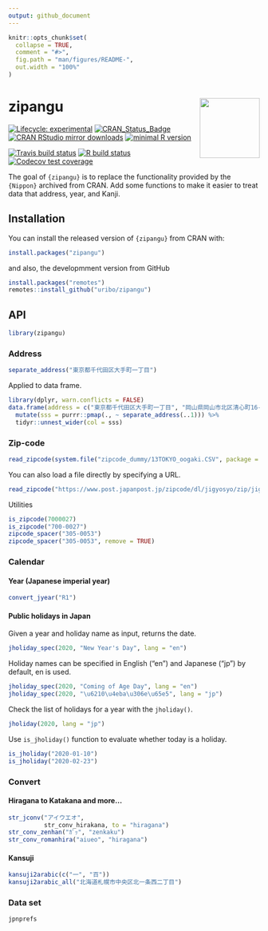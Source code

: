```yaml
---
output: github_document
---
```


<!-- README.md is generated from README.Rmd. Please edit that file -->

```r
knitr::opts_chunk$set(
  collapse = TRUE,
  comment = "#>",
  fig.path = "man/figures/README-",
  out.width = "100%"
)
```

# zipangu <img src="man/figures/logo.png" align="right" width="120px" />

<!-- badges: start -->
[![Lifecycle: experimental](https://img.shields.io/badge/lifecycle-experimental-orange.svg)](https://www.tidyverse.org/lifecycle/#experimental) 
[![CRAN\_Status\_Badge](http://www.r-pkg.org/badges/version/zipangu)](https://cran.r-project.org/package=zipangu)
[![CRAN RStudio mirror downloads](http://cranlogs.r-pkg.org/badges/zipangu?color=FF5254)](https://cran.r-project.org/package=zipangu) [![minimal R version](https://img.shields.io/badge/R%3E%3D-3.2.0-blue.svg)](https://cran.r-project.org/)

[![Travis build status](https://travis-ci.org/uribo/zipangu.svg?branch=master)](https://travis-ci.org/uribo/zipangu)
[![R build status](https://github.com/uribo/zipangu/workflows/Pkgdown/badge.svg)](https://github.com/uribo/zipangu)
[![Codecov test coverage](https://codecov.io/gh/uribo/zipangu/branch/master/graph/badge.svg)](https://codecov.io/gh/uribo/zipangu?branch=master)
<!-- badges: end -->

The goal of `{zipangu}` is to replace the functionality provided by the `{Nippon}` archived from CRAN. Add some functions to make it easier to treat data that address, year, and Kanji.

## Installation

You can install the released version of `{zipangu}` from CRAN with:

``` r
install.packages("zipangu")
```

and also, the developmment version from GitHub

``` r
install.packages("remotes")
remotes::install_github("uribo/zipangu")
```

## API

```r
library(zipangu)
```


### Address

```r
separate_address("東京都千代田区大手町一丁目")
```

Applied to data frame.

```r
library(dplyr, warn.conflicts = FALSE)
data.frame(address = c("東京都千代田区大手町一丁目", "岡山県岡山市北区清心町16-13")) %>% 
  mutate(sss = purrr::pmap(., ~ separate_address(..1))) %>% 
  tidyr::unnest_wider(col = sss)
```

### Zip-code

```r
read_zipcode(system.file("zipcode_dummy/13TOKYO_oogaki.CSV", package = "zipangu"), "oogaki")
```

You can also load a file directly by specifying a URL.

```r
read_zipcode("https://www.post.japanpost.jp/zipcode/dl/jigyosyo/zip/jigyosyo.zip")
```

Utilities

```r
is_zipcode(7000027)
is_zipcode("700-0027")
zipcode_spacer("305-0053")
zipcode_spacer("305-0053", remove = TRUE)
```

### Calendar

#### Year (Japanese imperial year)

```r
convert_jyear("R1")
```

#### Public holidays in Japan

Given a year and holiday name as input, returns the date.

```r
jholiday_spec(2020, "New Year's Day", lang = "en")
```
Holiday names can be specified in English ("en") and Japanese ("jp") by default, en is used.

```r
jholiday_spec(2020, "Coming of Age Day", lang = "en")
jholiday_spec(2020, "\u6210\u4eba\u306e\u65e5", lang = "jp")
```

Check the list of holidays for a year with the `jholiday()`.

```r
jholiday(2020, lang = "jp")
```
Use `is_jholiday()` function to evaluate whether today is a holiday.

```r
is_jholiday("2020-01-10")
is_jholiday("2020-02-23")
```

### Convert

#### Hiragana to Katakana and more...

```r
str_jconv("アイウエオ", 
          str_conv_hirakana, to = "hiragana")
str_conv_zenhan("ｶﾞｯ", "zenkaku")
str_conv_romanhira("aiueo", "hiragana")
```


#### Kansuji

```r
kansuji2arabic(c("一", "百"))
kansuji2arabic_all("北海道札幌市中央区北一条西二丁目")
```

### Data set

```r
jpnprefs
```
